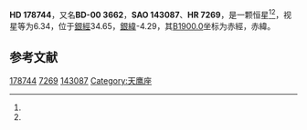 {{Starbox begin
| name = HD 178744
}}
{{Starbox observe
| epoch = [[J2000.0|J2000.0]]
| constell = {{星座名待查}}<ref name=SIMBAD>{{cite web
 | url=http://simbad.u-strasbg.fr/simbad/sim-id?Ident=HR+7269
 | title=Pulsating variable Star
 | publisher=Centre de Données astronomiques de Strasbourg
 | work=SIMBAD
 | accessdate=2012-07-13
 | archive-date=2016-03-17
 | archive-url=https://web.archive.org/web/20160317132335/http://simbad.u-strasbg.fr/simbad/sim-id?Ident=HR+7269
 | dead-url=no
 }}</ref><ref name=DATA>{{cite web
 | url=http://vizier.u-strasbg.fr/viz-bin/VizieR-5?-out.add=.&-source=5050&-corr=PK=HR&-out.max=9999&HR=7269
 | title=VizieR Detailed Page
 | accessdate=2012-07-13
 | archive-date=2016-03-05
 | archive-url=https://web.archive.org/web/20160305002635/http://vizier.u-strasbg.fr/viz-bin/VizieR-5?-out.add=.&-source=5050&-corr=PK=HR&-out.max=9999&HR=7269
 | dead-url=no
 }}</ref>
| 星官 = 
| ra = {{RA|19|9|51.6}}<ref name=SIMBAD /><ref name=DATA />
| dec = {{DEC|-0|25|41}}<ref name=SIMBAD /><ref name=DATA />
| appmag_v = 6.34<ref name=SIMBAD /><ref name=DATA />
}}
{{Starbox character
| class = B5Vn<ref name=SIMBAD /><ref name=DATA />
| b-v = -0.04<ref name=SIMBAD /><ref name=DATA />
| u-b = -0.49<ref name=SIMBAD /><ref name=DATA />
| r-i = <ref name=SIMBAD /><ref name=DATA />
| variable = 
}}
{{Starbox astrometry
| radial_v = -0.49
| prop_mo_ra = -11
| parallax = 
| p_error = 
}}
{{Starbox catalog
| names =BD-00 3662，[[SAO星表|SAO]] 143087，[[HD星表|HD]] 178744，[[HR星表|HR]] 7269}}
{{Starbox reference |Simbad=HR+7269}}
{{Starbox end}}

'''HD 178744'''，又名'''BD-00 3662'''，'''SAO 143087'''、'''HR 7269'''，是一颗恒星<ref name=SIMBAD /><ref name=DATA />，视星等为6.34，位于[[銀道座標系|銀經]]34.65，[[銀道座標系|銀緯]]-4.29，其[[B1900.0|B1900.0]]坐标为赤經{{RA|19|4|43}}，赤緯{{DEC|-0|-4.29|21}}。

== 参考文献 ==
{{reflist}}

{{star-stub}}

[[Category:HD和HDE天體|178744]]
[[Category:HR天體|7269]]
[[Category:SAO天體|143087]]
[[Category:天鹰座|Category:天鹰座]]